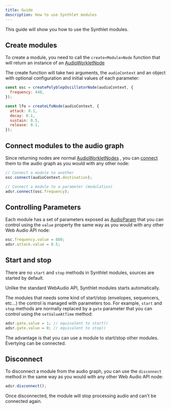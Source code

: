 ```yaml
---
title: Guide
description: How to use Synthlet modules
---
```


This guide will show you how to use the Synthlet modules.

## Create modules

To create a module, you need to call the `create<Module>Node` function that will return an instance of an [AudioWorkletNode](https://developer.mozilla.org/en-US/docs/Web/API/AudioWorkletNode)

The create function will take two arguments, the `audioContext` and an object with optional configuration and initial values of each parameter:

```js
const osc = createPolyblepOscillatorNode(audioContext, {
  frequency: 440,
});

const lfo = createLfoNode(audioContext, {
  attack: 0.1,
  decay: 0.1,
  sustain: 0.5,
  release: 0.1,
});
```

## Connect modules to the audio graph

Since returning nodes are normal [AudioWorkletNodes](https://developer.mozilla.org/en-US/docs/Web/API/AudioWorkletNode/AudioWorkletNode) , you can [connect](https://developer.mozilla.org/en-US/docs/Web/API/AudioNode/connect) them to the audio graph as you would with any other node:

```js
// Connect a module to another
osc.connect(audioContext.destination);

// Connect a module to a parameter (modulation)
adsr.connect(osc.frequency);
```

## Controlling Parameters

Each module has a set of parameters exposed as [AudioParam](https://developer.mozilla.org/en-US/docs/Web/API/AudioParam) that you can control using the `value` property the same way as you would with any other Web Audio API node:

```js
osc.frequency.value = 880;
adsr.attack.value = 0.5;
```

## Start and stop

There are no `start` and `stop` methods in Synthlet modules, sources are started by default.

<Callout title="No start/stop" type="warn">
  Unlike the standard WebAudio API, Synthlet modules starts automatically.
</Callout>

The modules that needs some kind of start/stop (envelopes, sequencers, etc...) the control is managed with parameters too. For example, `start` and `stop` methods are normally replaced by a `gate` parameter that you can control using the `setValueAtTime` method:

```js
adsr.gate.value = 1; // equivalent to start()
adsr.gate.value = 0; // equivalent to stop()
```

The advantage is that you can use a module to start/stop other modules. Evertying can be connected.

## Disconnect

To disconnect a module from the audio graph, you can use the `disconnect` method in the same way as you would with any other Web Audio API node:

```js
adsr.disconnect();
```

Once disconnected, the module will stop processing audio and can't be connected again.
